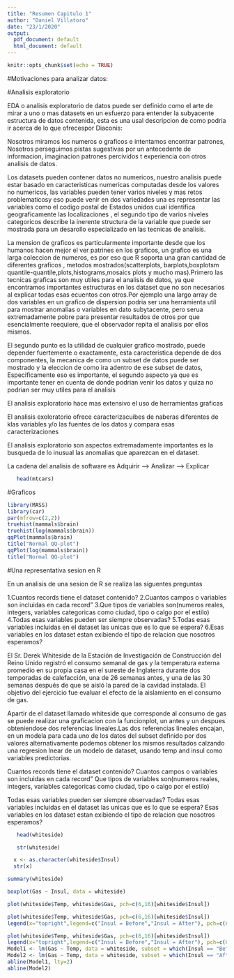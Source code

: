 ```yaml
---
title: "Resumen Capitulo 1"
author: "Daniel Villatoro"
date: "23/1/2020"
output:
  pdf_document: default
  html_document: default
---
```


```r
knitr::opts_chunk$set(echo = TRUE)
```



#Motivaciones para analizar datos:


#Analisis exploratorio

EDA o analisis exploratorio de datos puede ser definido como el arte de mirar a uno o mas datasets en un esfuerzo para entender la subyacente estructura de datos contenida, esta es una usal descripcion de como podria ir acerca de lo que ofrecespor Diaconis:

Nosotros miramos los numeros o graficos e intentamos encontrar patrones, Nosotros perseguimos pistas sugestivas por un antecedente de informacion, imaginacion patrones percividos t experiencia con otros analisis de datos.

Los datasets pueden contener datos no numericos, nuestro analisis puede estar basado en caracteristicas numericas computadas desde los valores no numericos, las variables pueden tener varios niveles y mas retos problematicosy eso puede venir en dos variedades una es representar las variables como el codigo postal de Estados unidos cual identifica geograficamente las localizaciones , el segundo tipo de varios niveles categoricos describe la inerente structura de la variable que puede ser mostrada para un desarollo especializado en las tecnicas de analisis.

La mension de graficos es particularmente importante desde que los humanos hacen mejor el ver patrines en los graficos, un grafico es una larga coleccion de numeros, es por eso que R soporta una gran cantidad de diferentes graficos , metodos mostrados(scatterplots, barplots,boxplotsm quantile-quantile,plots,histograms,mosaics plots y mucho mas).Primero las tecnicas graficas son muy utiles para el analisis de datos, ya que encontramos importantes estructuras en los dataset que no son necesarios al explicar todas esas ecuentos con otros.Por ejemplo una largo array de dos variables en un grafico de dispersion podria ser una herramienta util para mostrar anomalias o variables en dato subytacente, pero serua extremadamente pobre para presentar resultados de otros por que esencialmente reequiere, que el observador repita el analisis por ellos mismos.

El segundo punto  es la utilidad de cualquier grafico mostrado, puede depender fuertemente o exactamente, esta caracteristica depende de dos componentes, la mecanica de como un subset de datos puede ser mostrado y la eleccion de como ira adentro de ese subset de datos, Especificamente eso es importante, el segundo aspecto ya que es importante tener en cuenta de donde podrian venir los datos y quiza no podrian ser muy utiles para el analisis

El analisis exploratorio hace mas extensivo el uso de herramientas graficas

El analisis exoloratorio ofrece caracterizacuibes de naberas diferentes de klas variables y/o las fuentes de los datos y compara esas caracterizaciones

El analisis exploratorio son aspectos extremadamente importantes es la busqueda de lo inusual las anomalias que aparezcan en el dataset.

La cadena del analisis de software es Adquirir ---> Analizar ---> Explicar



```r
   head(mtcars)
```

#Graficos

```r
library(MASS)
library(car)
par(mfrow=c(2,2))
truehist(mammals$brain)
truehist(log(mammals$brain))
qqPlot(mammals$brain)
title("Normal QQ-plot")
qqPlot(log(mammals$brain))
title("Normal QQ-plot")
```


#Una representativa sesion en R

En un analisis de una sesion de R se realiza las siguentes preguntas


1.Cuantos records tiene el dataset contenido?
2.Cuantos campos o variables son incluidas en cada record"
3.Que tipos de variables son(numeros reales, integers, variables categoricas como ciudad, tipo o calgo por el estilo)
4.Todas esas variables pueden ser siempre observadas?
5.Todas esas variables incluidas en el dataset las unicas que es lo que se espera?
6.Esas variables en los dataset estan exibiendo el tipo de relacion que nosotros esperamos?

El Sr. Derek Whiteside de la Estación de Investigación de Construcción del Reino Unido registró el consumo semanal de gas y la temperatura externa promedio en su propia casa en el sureste de Inglaterra durante dos temporadas de calefacción, una de 26 semanas antes, y una de las 30 semanas después de que se aisló la pared de la cavidad instalada. El objetivo del ejercicio fue evaluar el efecto de la aislamiento en el consumo de gas.

Apartir de el dataset llamado whiteside que corresponde al consumo de gas se puede realizar una graficacion con la funcionplot, un antes y un despues obteniendose dos referencias lineales.Las dos referencias lineales encajan, en un modela para cada uno de los datos del subset definido por dos valores alternativamente podemos obtener los mismos resultados calzando una regresion lnear de un modelo de dataset, usando temp and insul como variables predictorias.  


Cuantos records tiene el dataset contenido?
Cuantos campos o variables son incluidas en cada record"
Que tipos de variables son(numeros reales, integers, variables categoricas como ciudad, tipo o calgo por el estilo)

Todas esas variables pueden ser siempre observadas?
Todas esas variables incluidas en el dataset las unicas que es lo que se espera?
Esas variables en los dataset estan exibiendo el tipo de relacion que nosotros esperamos?


```r
   head(whiteside)
```


```r
   str(whiteside)
```


```r
  x <- as.character(whiteside$Insul)
  str(x)
```

```r
summary(whiteside)
```

```r
boxplot(Gas ~ Insul, data = whiteside)
```

```r
plot(whiteside$Temp, whiteside$Gas, pch=c(6,16)[whiteside$Insul])
```

```r
plot(whiteside$Temp, whiteside$Gas, pch=c(6,16)[whiteside$Insul])
legend(x="topright",legend=c("Insul = Before","Insul = After"), pch=c(6,16))
```

```r
plot(whiteside$Temp, whiteside$Gas, pch=c(6,16)[whiteside$Insul])
legend(x="topright",legend=c("Insul = Before","Insul = After"), pch=c(6,16))
Model1 <- lm(Gas ~ Temp, data = whiteside, subset = which(Insul == "Before"))
Model2 <- lm(Gas ~ Temp, data = whiteside, subset = which(Insul == "After"))
abline(Model1, lty=2)
abline(Model2)
```





